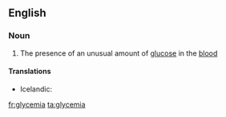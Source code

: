 ==English==

===Noun===
{{en-noun|-}}

#{{medicine}} The presence of an unusual amount of [[glucose]] in the [[blood]]

====Translations====
* Icelandic: {{t|is|sykurdreyri|m}}

[[fr:glycemia]]
[[ta:glycemia]]
